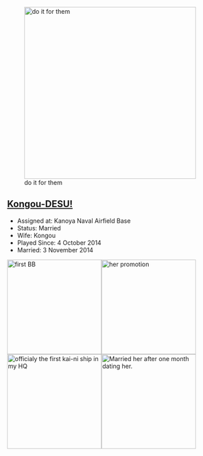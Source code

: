 
[[File:My_wife_and_daughter.jpg|thumb|400px|do it for them]]

== [http://kancolle.wikia.com/wiki/Kongou Kongou-DESU!] ==
* Assigned at: Kanoya Naval Airfield Base
* Status: Married
*  Wife: Kongou
*  Played Since: 4 October 2014
* Married: 3 November 2014
[[File:Adopted_on_second_day.jpg|thumb|left|220px|first BB]][[File:The first kai ship in my fleet.jpg|thumb|220x220px|left|her promotion]][[File:The_first_kai-ni_in_my_fleet.jpg|thumb|left|220px|officialy the first kai-ni ship in my HQ]][[File:Our marriage after 1 month together.jpg|thumb|220x220px|left|Married her after one month dating her.]]